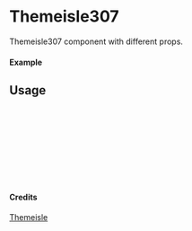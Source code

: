 
<Meta of={Themeisle307} title="Themeisle/Themeisle307" />

# Themeisle307

Themeisle307 component with different props.

#### Example

<Canvas of={Themeisle307.Primary} />

## Usage

```ts
import { Themeisle307 } from "yadl-ui";

const Example = () => {
  return (
      <Themeisle307 />
  );
};

export default Example;
```

#### Credits
[Themeisle](https://themeisle.com/illustrations)
